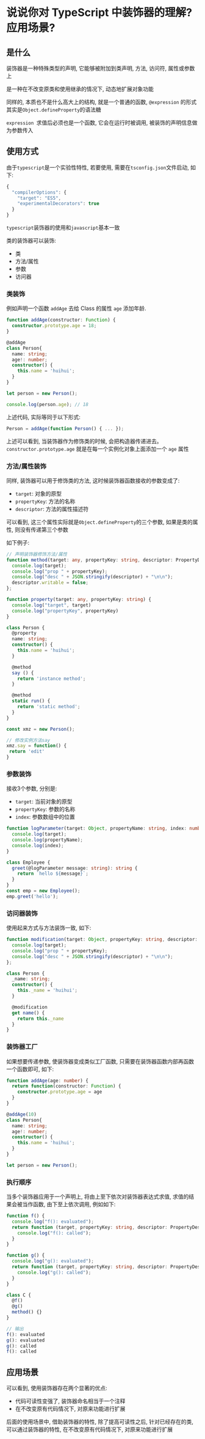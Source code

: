 # 说说你对 TypeScript 中装饰器的理解?应用场景?

## 是什么

装饰器是一种特殊类型的声明, 它能够被附加到类声明, 方法,  访问符, 属性或参数上

是一种在不改变原类和使用继承的情况下, 动态地扩展对象功能

同样的, 本质也不是什么高大上的结构, 就是一个普通的函数, `@expression` 的形式其实是`Object.defineProperty`的语法糖

`expression `求值后必须也是一个函数, 它会在运行时被调用, 被装饰的声明信息做为参数传入

## 使用方式

由于`typescript`是一个实验性特性, 若要使用, 需要在`tsconfig.json`文件启动, 如下: 

```ts showLineNumbers copy
{
  "compilerOptions": {
    "target": "ES5",
    "experimentalDecorators": true
  }
}
```

`typescript`装饰器的使用和`javascript`基本一致



类的装饰器可以装饰: 

- 类
- 方法/属性
- 参数
- 访问器

### 类装饰

例如声明一个函数 `addAge` 去给 Class 的属性 `age` 添加年龄.

```ts showLineNumbers copy
function addAge(constructor: Function) {
  constructor.prototype.age = 18;
}

@addAge
class Person{
  name: string;
  age!: number;
  constructor() {
    this.name = 'huihui';
  }
}

let person = new Person();

console.log(person.age); // 18
```

上述代码, 实际等同于以下形式: 

```ts showLineNumbers copy
Person = addAge(function Person() { ... });
```

上述可以看到, 当装饰器作为修饰类的时候, 会把构造器传递进去。 `constructor.prototype.age` 就是在每一个实例化对象上面添加一个 `age` 属性

### 方法/属性装饰

同样, 装饰器可以用于修饰类的方法, 这时候装饰器函数接收的参数变成了: 

- `target`: 对象的原型
- `propertyKey`: 方法的名称
- `descriptor`: 方法的属性描述符

可以看到, 这三个属性实际就是`Object.defineProperty`的三个参数, 如果是类的属性, 则没有传递第三个参数

如下例子: 

```ts showLineNumbers copy
// 声明装饰器修饰方法/属性
function method(target: any, propertyKey: string, descriptor: PropertyDescriptor) {
  console.log(target);
  console.log("prop " + propertyKey);
  console.log("desc " + JSON.stringify(descriptor) + "\n\n");
  descriptor.writable = false;
};

function property(target: any, propertyKey: string) {
  console.log("target", target)
  console.log("propertyKey", propertyKey)
}

class Person {
  @property
  name: string;
  constructor() {
    this.name = 'huihui';
  }

  @method
  say () {
    return 'instance method';
  }

  @method
  static run() {
    return 'static method';
  }
}

const xmz = new Person();

// 修改实例方法say
xmz.say = function() {
 return 'edit'
}
```

### 参数装饰

接收3个参数, 分别是: 

- `target`: 当前对象的原型
- `propertyKey`: 参数的名称
- `index`: 参数数组中的位置

```ts showLineNumbers copy
function logParameter(target: Object, propertyName: string, index: number) {
  console.log(target);
  console.log(propertyName);
  console.log(index);
}

class Employee {
  greet(@logParameter message: string): string {
    return `hello ${message}`;
  }
}
const emp = new Employee();
emp.greet('hello');
```

### 访问器装饰

使用起来方式与方法装饰一致, 如下: 

```ts showLineNumbers copy
function modification(target: Object, propertyKey: string, descriptor: PropertyDescriptor) {
  console.log(target);
  console.log("prop " + propertyKey);
  console.log("desc " + JSON.stringify(descriptor) + "\n\n");
};

class Person {
  _name: string;
  constructor() {
    this._name = 'huihui';
  }

  @modification
  get name() {
    return this._name
  }
}
```

### 装饰器工厂

如果想要传递参数, 使装饰器变成类似工厂函数, 只需要在装饰器函数内部再函数一个函数即可, 如下: 

```ts showLineNumbers copy
function addAge(age: number) {
  return function(constructor: Function) {
    constructor.prototype.age = age
  }
}

@addAge(10)
class Person{
  name: string;
  age!: number;
  constructor() {
    this.name = 'huihui';
  }
}

let person = new Person();
```

### 执行顺序

当多个装饰器应用于一个声明上, 将由上至下依次对装饰器表达式求值, 求值的结果会被当作函数, 由下至上依次调用, 例如如下: 

```ts showLineNumbers copy
function f() {
  console.log("f(): evaluated");
  return function (target, propertyKey: string, descriptor: PropertyDescriptor) {
    console.log("f(): called");
  }
}

function g() {
  console.log("g(): evaluated");
  return function (target, propertyKey: string, descriptor: PropertyDescriptor) {
    console.log("g(): called");
  }
}

class C {
  @f()
  @g()
  method() {}
}

// 输出
f(): evaluated
g(): evaluated
g(): called
f(): called
```

## 应用场景

可以看到, 使用装饰器存在两个显著的优点: 

- 代码可读性变强了, 装饰器命名相当于一个注释
- 在不改变原有代码情况下, 对原来功能进行扩展

后面的使用场景中, 借助装饰器的特性, 除了提高可读性之后, 针对已经存在的类, 可以通过装饰器的特性, 在不改变原有代码情况下, 对原来功能进行扩展